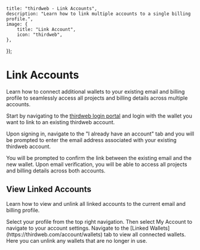 

	title: "thirdweb - Link Accounts",
	description: "Learn how to link multiple accounts to a single billing profile.",
	image: {
		title: "Link Account",
		icon: "thirdweb",
	},
});

# Link Accounts

Learn how to connect additional wallets to your existing email and billing profile to seamlessly access all projects and billing details across multiple accounts.

<Steps>

<Step title="Login with unlinked wallet">

Start by navigating to the [thirdweb login portal](https://thirdweb.com/login) and login with the wallet you want to link to an existing thirdweb account.

</Step>

<Step title="Specify Existing Email">

Upon signing in, navigate to the "I already have an account" tab and you will be prompted to enter the email address associated with your existing thirdweb account.

<DocImage src={LinkAccount} alt="Link Account" />

</Step>

<Step title="Confirm Link">
You will be prompted to confirm the link between the existing email and the new wallet. Upon email verification, you will be able to access all projects and billing details across both accounts.

<DocImage src={LinkAccountConfirm} alt="Link Account" />
</Step>

</Steps>

## View Linked Accounts

Learn how to view and unlink all linked accounts to the current email and billing profile.

<Steps>
<Step title="Navigate to Account Settings">
Select your profile from the top right navigation. Then select My Account to navigate to your account settings.

<DocImage src={MyAccountTab} alt="My Account Tab" />

</Step>

<Step title="Select Linked Wallets">
Navigate to the [Linked Wallets](https://thirdweb.com/account/wallets) tab to view all connected wallets. Here you can unlink any wallets that are no longer in use.

<DocImage src={LinkedAccountDash} alt="Linked Account Dashboard" />

</Step>

</Steps>